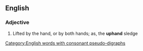 ==English==

===Adjective===
{{en-adj|-}}

# {{rare}} Lifted by the hand, or by both hands; as, the '''uphand''' sledge

[[Category:English words with consonant pseudo-digraphs]]
